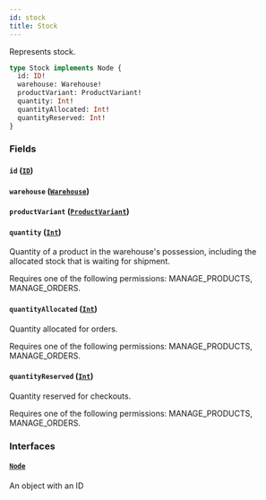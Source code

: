 ```yaml
---
id: stock
title: Stock
---
```



Represents stock.

```graphql
type Stock implements Node {
  id: ID!
  warehouse: Warehouse!
  productVariant: ProductVariant!
  quantity: Int!
  quantityAllocated: Int!
  quantityReserved: Int!
}
```


### Fields

#### `id` ([`ID`](../../../developer/api-reference/scalars/id))




#### `warehouse` ([`Warehouse`](../../../developer/api-reference/objects/warehouse))




#### `productVariant` ([`ProductVariant`](../../../developer/api-reference/objects/product-variant))




#### `quantity` ([`Int`](../../../developer/api-reference/scalars/int))

Quantity of a product in the warehouse's possession, including the allocated stock that is waiting for shipment.

Requires one of the following permissions: MANAGE_PRODUCTS, MANAGE_ORDERS.


#### `quantityAllocated` ([`Int`](../../../developer/api-reference/scalars/int))

Quantity allocated for orders.

Requires one of the following permissions: MANAGE_PRODUCTS, MANAGE_ORDERS.


#### `quantityReserved` ([`Int`](../../../developer/api-reference/scalars/int))

Quantity reserved for checkouts.

Requires one of the following permissions: MANAGE_PRODUCTS, MANAGE_ORDERS.


### Interfaces

#### [`Node`](../../../developer/api-reference/interfaces/node) 

An object with an ID




